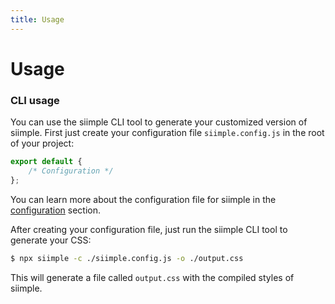 ```yaml
---
title: Usage
---
```


# Usage

### CLI usage

You can use the siimple CLI tool to generate your customized version of siimple. First just create your configuration file `siimple.config.js` in the root of your project:

```js title=siimple.config.js
export default {
    /* Configuration */
};
```

You can learn more about the configuration file for siimple in the [configuration](/configuration) section.

After creating your configuration file, just run the siimple CLI tool to generate your CSS:

```bash
$ npx siimple -c ./siimple.config.js -o ./output.css
```

This will generate a file called `output.css` with the compiled styles of siimple. 

